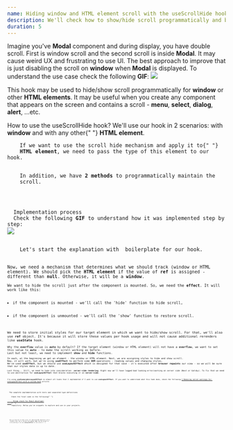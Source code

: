 ```yaml
---
name: Hiding window and HTML element scroll with the useScrollHide hook
description: We'll check how to show/hide scroll programmatically and by default. After this article, you'll have a powerful useScrollHide hook to work with Modals and similar components.
duration: 5
---
```


<Prelude label="The use cases for the useScrollHide hook">
  <M>Imagine you've <B>Modal</B> component and during display, you have double scroll. First is window scroll and the second scroll is inside <B>Modal</B>. It may cause weird UX and frustrating to use UI. The best approach to improve that is just disabling the scroll on <B>window</B> when <B>Modal</B> is displayed. </M>
  <M>To understand the use case check the following <B>GIF</B>: </M>
<Img
  src="https://raw.githubusercontent.com/polubis/Dream-stack-for-React-dev/lesson/Hiding-window-and-HTML-element-scroll-with-the-useScrollHide-hook/hook-demo.gif"
  description="How our hook works in the context of Modal component"
/>

  <M>This hook may be used to hide/show scroll programmatically for <B>window</B> or other <B>HTML elements</B>. It may be useful when you create any component that appears on the screen and contains a scroll - <B>menu</B>, <B>select</B>, <B>dialog</B>, <B>alert</B>, ...etc. 
</M>
</Prelude>

<Section>
  <XL>How to use the useScrollHide hook?</XL>
  <M>
    We'll use our hook in 2 scenarios: with <B>window</B> and with any other{" "}
    <B>HTML element</B>.
  </M>
  <Code
    mode="dynamic"
    lang="tsx"
    description="The overview of the hook API"
    src="https://raw.githubusercontent.com/polubis/Dream-stack-for-React-dev/lesson/Hiding-window-and-HTML-element-scroll-with-the-useScrollHide-hook/the-api-review.tsx"
    linesCount={18}
  />
  <M>
    If we want to use the scroll hide mechanism and apply it to{" "}
    <B>HTML element</B>, we need to pass the type of this element to our hook.
  </M>
  <M>
    In addition, we have <B>2 methods</B> to programmatically maintain the
    scroll.
  </M>
</Section>

<Section>
  <XL>Implementation process</XL>
  <M>Check the following <B>GIF</B> to understand how it was implemented step by step: </M>
<Img
src="https://raw.githubusercontent.com/polubis/Dream-stack-for-React-dev/lesson/Hiding-window-and-HTML-element-scroll-with-the-useScrollHide-hook/implementation.gif"
  description="Implementation process"
/>

  <M>
    Let's start the explanation with  boilerplate for our hook.
  </M>
  <Code
mode="dynamic"
lang="ts"
description="The boilerplate setup"
src="https://raw.githubusercontent.com/polubis/Dream-stack-for-React-dev/lesson/Hiding-window-and-HTML-element-scroll-with-the-useScrollHide-hook/boilerplate.tsx"
linesCount={19}
/>
<M>Now, we need a mechanism that determines what we should track (window or HTML element). We should pick the <B>HTML element</B> if the value of <B>ref</B> is assigned - different than <B>null</B>. Otherwise, it will be a <B>window</B>.</M>
<Code
mode="dynamic"
lang="tsx"
added={[[5,5]]}
description="Adding getElement function"
src="https://raw.githubusercontent.com/polubis/Dream-stack-for-React-dev/lesson/Hiding-window-and-HTML-element-scroll-with-the-useScrollHide-hook/adding-get-element.ts"
linesCount={8}
/>
<M>We want to hide the scroll just after the component is mounted. So, we need the <B>effect</B>. It will work like this: </M>
<L>
  <Li>if the component is mounted - we'll call the 'hide' function to hide scroll,</Li>
  <Li>if the component is unmounted - we'll call the 'show' function to restore scroll.</Li>
</L>
<Code
mode="dynamic"
lang="tsx"
added={[[6,12]]}
description="Adding useEffect implementation"
src="https://raw.githubusercontent.com/polubis/Dream-stack-for-React-dev/lesson/Hiding-window-and-HTML-element-scroll-with-the-useScrollHide-hook/adding-effect.ts"
linesCount={13}
/>
<M>We need to store initial styles for our target element in which we want to hide/show scroll. For that, we'll also use <B>ref</B> object. It's because it will store these values per hook usage and will not cause additional rerenders like <B>useState</B> hook. </M>
<Code
mode="dynamic"
lang="tsx"
added={[[1,1], [3,3], [5,7], [12,12]]}
description="Setup for initial style"
src="https://raw.githubusercontent.com/polubis/Dream-stack-for-React-dev/lesson/Hiding-window-and-HTML-element-scroll-with-the-useScrollHide-hook/adding-initial-style.tsx"
linesCount={14}
/>
<M>Why the <B>overflow</B> value is <B>auto</B> by default? If the target element (window or HTML element) will not have a <B>overflow</B>, we want to set this value to <B>auto</B> - to make the scroll working as before.</M>
<M>Last but not least, we need to implement <B>show</B> and <B>hide</B> functions.</M>
<Code
added={[[3,8], [10,14]]}
mode="dynamic"
lang="ts"
description="Adding show and hide functions"
src="https://raw.githubusercontent.com/polubis/Dream-stack-for-React-dev/lesson/Hiding-window-and-HTML-element-scroll-with-the-useScrollHide-hook/adding-show-hide.ts"
linesCount={15}
/>
<M>In each, at the beginning we get an element - the window or HTML element. Next, we are assigning styles to hide and show scroll. </M>
<M>Now, it will work, but we're using <B>useEffect</B> to perform some <B>DOM</B> operations - reading values and changing styles. </M>
<M>We've used <B>useEffect</B>, but we should use <B>useLayoutEffect</B> which is designed for that case - it's executed after <B>browser repaints</B> our view - so we will be sure that our styles data is up to date.</M>
<Code
mode="dynamic"
lang="tsx"
changed={[[1,1]]}
description="We've replaced useEffect with useLayoutEffect"
src="https://raw.githubusercontent.com/polubis/Dream-stack-for-React-dev/lesson/Hiding-window-and-HTML-element-scroll-with-the-useScrollHide-hook/replacing-with-use-layout-effect.tsx"
linesCount={5}
/>
<M>Last thing... Still, we need to take into consideration <B> server-side rendering</B>. Right now we'll have logged bad looking error/warning on server side (Next or Gatsby). To fix that we need to use abstraction for <B>useLayoutEffect</B> that blocks executing it on <B>server-side</B>. </M>
<Code
mode="dynamic"
lang="tsx"
changed={[[8,8]]}
description="Using custom hook to avoid server-side errors"
src="https://raw.githubusercontent.com/polubis/Dream-stack-for-React-dev/lesson/Hiding-window-and-HTML-element-scroll-with-the-useScrollHide-hook/use-iso-replacement.tsx"
linesCount={15}
/>
<Hint hasBg>
I'm using <B>useIsomorphicLayoutEffect</B> in almost all hooks that I implemented if I want to use <B>useLayoutEffect</B>. If you want to understand what this hook does, check the following <A outside href="/courses/react-hooks-spellbook/rendering/removing-server-warnings-for-use-layout-effect-with-custom-hook/">🔰 Removing server warnings for useLayoutEffect with a custom hook</A> article.
</Hint>
</Section>

<Section>
  <XL>The complete implementation with tests and separated type definitions</XL>
  <M>
    Check the final code in the following{" "}
    <A
      outside
      href="https://github.com/polubis/Dream-stack-for-React-dev/tree/lesson/Hiding-window-and-HTML-element-scroll-with-the-useScrollHide-hook/system/libs/figa-hooks/src/lib"
    >
      Dream stack for React developer
    </A>{" "}
    repository. Below you've snippets to explore and use in your projects.
  </M>
  <Code
    mode="dynamic"
    lang="tsx"
    rolled
    description="Interfaces - defs.ts file"
    src="https://raw.githubusercontent.com/polubis/Dream-stack-for-React-dev/lesson/Hiding-window-and-HTML-element-scroll-with-the-useScrollHide-hook/system/libs/figa-hooks/src/lib/use-scroll-hide/defs.ts"
    linesCount={13}
  />
  <Code
    mode="dynamic"
    lang="tsx"
    rolled
    description="Implementation - use-scroll-hide.ts file"
    src="https://raw.githubusercontent.com/polubis/Dream-stack-for-React-dev/lesson/Hiding-window-and-HTML-element-scroll-with-the-useScrollHide-hook/system/libs/figa-hooks/src/lib/use-scroll-hide/use-scroll-hide.ts"
    linesCount={44}
  />
  <Code
    mode="dynamic"
    lang="tsx"
    rolled
    description="Tests - inside use-scroll-hide.test.tsx file"
    src="https://raw.githubusercontent.com/polubis/Dream-stack-for-React-dev/lesson/Hiding-window-and-HTML-element-scroll-with-the-useScrollHide-hook/system/libs/figa-hooks/src/lib/use-scroll-hide/use-scroll-hide.test.tsx"
    linesCount={73}
  />
</Section>

<Summary label="Conclusions">
  <M>
    Now you know how to hide scroll for dedicated <B>UI</B> components with a
    reusable hook. We've learned that <B>server side</B> code may prompt an
    error/warning if we use <B>useLayoutEffect</B> on the server.{" "}
  </M>
</Summary>
